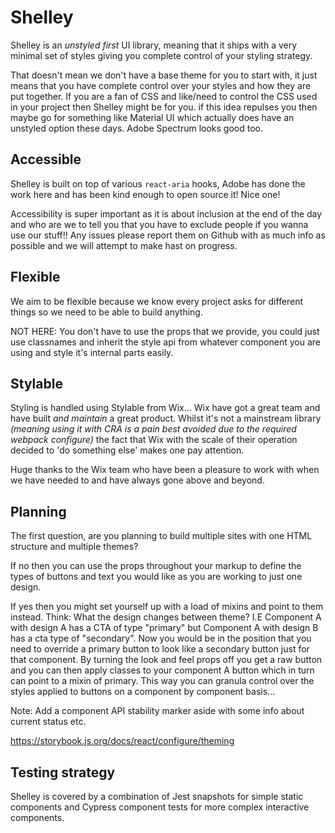 
<Meta title="Introduction" />

# Shelley

Shelley is an _unstyled first_ UI library, meaning that it ships with a very minimal set of styles giving you complete control of your styling strategy.

That doesn't mean we don't have a base theme for you to start with, it just means that you have complete control over your styles and how they are put together. If you are a fan of CSS and like/need to control the CSS used in your project then Shelley might be for you. if this idea repulses you then maybe go for something like Material UI which actually does have an unstyled option these days. Adobe Spectrum looks good too.

## Accessible

Shelley is built on top of various `react-aria` hooks, Adobe has done the work here and has been kind enough to open source it! Nice one!

Accessibility is super important as it is about inclusion at the end of the day and who are we to tell you that you have to exclude people if you wanna use our stuff!! Any issues please report them on Github with as much info as possible and we will attempt to make hast on progress.

## Flexible

We aim to be flexible because we know every project asks for different things so we need to be able to build anything.

NOT HERE: You don't have to use the props that we provide, you could just use classnames and inherit the style api from whatever component you are using and style it's internal parts easily.

## Stylable

Styling is handled using Stylable from Wix... Wix have got a great team and have built _and maintain_ a great product. Whilst it's not a mainstream library _(meaning using it with CRA is a pain best avoided due to the required webpack configure)_ the fact that Wix with the scale of their operation decided to 'do something else' makes one pay attention.

Huge thanks to the Wix team who have been a pleasure to work with when we have needed to and have always gone above and beyond.

## Planning

The first question, are you planning to build multiple sites with one HTML structure and multiple themes?

If no then you can use the props throughout your markup to define the types of buttons and text you would like as you are working to just one design.

If yes then you might set yourself up with a load of mixins and point to them instead. Think: What the design changes between theme? I.E Component A with design A has a CTA of type "primary" but Component A with design B has a cta type of "secondary". Now you would be in the position that you need to override a primary button to look like a secondary button just for that component. By turning the look and feel props off you get a raw button and you can then apply classes to your component A button which in turn can point to a mixin of primary. This way you can granula control over the styles applied to buttons on a component by component basis...

Note: Add a component API stability marker aside with some info about current status etc.

https://storybook.js.org/docs/react/configure/theming

## Testing strategy

Shelley is covered by a combination of Jest snapshots for simple static components and Cypress component tests for more complex interactive components.
